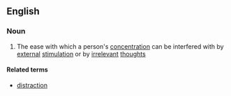 ==English==

===Noun===
{{en-noun|-}}

# The ease with which a person's [[concentration]] can be interfered with by [[external]] [[stimulation]] or by [[irrelevant]] [[thought]]s

====Related terms====
*[[distraction]]